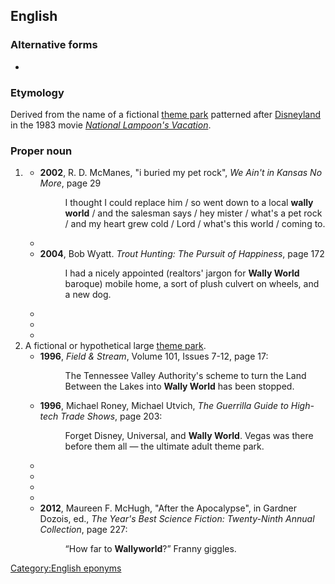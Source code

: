 {{also|Wallyworld}}
==English==

===Alternative forms===
* {{l|en|Wallyworld}}

===Etymology===
Derived from the name of a fictional [[theme park]] patterned after [[Disneyland]] in the 1983 movie ''[[w:National Lampoon's Vacation|National Lampoon's Vacation]]''.

===Proper noun===
{{en-proper noun|head=[[Wally]] [[world|World]]}}

# {{lb|en|slang|pejorative}} {{w|Wal-Mart}}
#* '''2002''', R. D. McManes, "i buried my pet rock", ''We Ain't in Kansas No More'', page 29
#*: I thought I could replace him / so went down to a local '''wally world''' / and the salesman says / hey mister / what's a pet rock / and my heart grew cold / Lord / what's this world / coming to.
#* {{quote-text|lang=en|year=2002|author=Shelby Lewis|title=Simply Marvelous|page=83|passage="'''Wally World'''?" He felt like he was playing a new board game and was just getting the hang of the rules. “Around here,” Daisy said, “Wal-Mart is often called '''Wally World'''.}}
#* '''2004''', Bob Wyatt. ''Trout Hunting: The Pursuit of Happiness'', page 172
#*: I had a nicely appointed (realtors' jargon for '''Wally World''' baroque) mobile home, a sort of plush culvert on wheels, and a new dog.
#* {{quote-text|lang=en|year=2004|author=Shelby Lewis|title=Simply Wild|page=238|passage="Her daughter was reported as saying Kandi ought to be used to '''Wally World''' by now.” “Guess so,” Daisy said, her manner thoughtful.}}
#* {{quote-text|lang=en|year=2007|author=Toni White|title=Ridge Street Home|page=36|passage=Over in the corner there was a raised platform, with a roll of background screens behind it, kind of like at the '''Wally World''' stores.}}
#* {{quote-text|lang=en|year=2007|author=L. W. Fugett|title=Murder in the Bluegrass|page=3|passage=The man obviously had an aversion to '''Wally World''': receiving stolen property in '73, […]; receiving stolen property in '78; […]; and grand theft […].}}
# A fictional or hypothetical large [[theme park]].
#* '''1996''', ''Field & Stream'', Volume 101, Issues 7-12, page 17:
#*: The Tennessee Valley Authority's scheme to turn the Land Between the Lakes into '''Wally World''' has been stopped.
#* '''1996''', Michael Roney, Michael Utvich, ''The Guerrilla Guide to High-tech Trade Shows'', page 203:
#*: Forget Disney, Universal, and '''Wally World'''. Vegas was there before them all — the ultimate adult theme park.
#* {{quote-text|lang=en|year=2004|author=Debra Kandelaars|title=Postcards: A Few of Our Favorites|page=vii|passage=South Australia is not for the flashy, wham-bam <nowiki>'</nowiki>'''Wallyworld'''<nowiki>'</nowiki> tourist, rather it's a vast tapestry of many colours and moods.}}
#* {{quote-text|lang=en|year=2010|author=Lee Silber|title=Time Management for the Creative Person|page=34|passage=Obviously he [Clark Griswold] is missing the point, but at least he made it to the canyon and, eventually, '''Wally World'''.}}
#* {{quote-text|lang=en|year=2010|author=J. L. Bourne|title=Beyond Exile: Day by Day Armageddon|page=193|passage=Using the same technique I had used months before I should be able to get this old battle horse running all the way to '''Wally World'''.}}
#* {{quote-text|lang=en|year=2011|author=John Sellers|title=The Old Man and the Swamp|page=59|passage=I felt like Clark Griswold arriving at '''Wally World''', only to find that it's closed for repairs.}}
#* '''2012''', Maureen F. McHugh, "After the Apocalypse", in Gardner Dozois, ed., ''The Year's Best Science Fiction: Twenty-Ninth Annual Collection'', page 227:
#*: “How far to '''Wallyworld'''?” Franny giggles.

[[Category:English eponyms]]